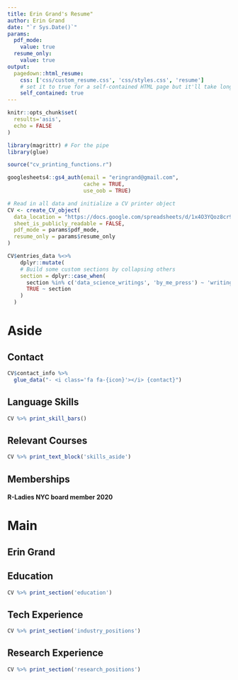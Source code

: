 ```yaml
---
title: Erin Grand's Resume"
author: Erin Grand
date: "`r Sys.Date()`"
params:
  pdf_mode:
    value: true
  resume_only:
    value: true
output:
  pagedown::html_resume:
    css: ['css/custom_resume.css', 'css/styles.css', 'resume']
    # set it to true for a self-contained HTML page but it'll take longer to render
    self_contained: true
---
```



```r
knitr::opts_chunk$set(
  results='asis', 
  echo = FALSE
)

library(magrittr) # For the pipe
library(glue)

source("cv_printing_functions.r")

googlesheets4::gs4_auth(email = "eringrand@gmail.com", 
                        cache = TRUE, 
                        use_oob = TRUE)

# Read in all data and initialize a CV printer object
CV <- create_CV_object(
  data_location = "https://docs.google.com/spreadsheets/d/1x4O3YQoz8cr99gD4v7wLec2e61Pqfim6Qm2J-10AM90",
  sheet_is_publicly_readable = FALSE,
  pdf_mode = params$pdf_mode,
  resume_only = params$resume_only
)
```

```r
CV$entries_data %<>%
    dplyr::mutate(
    # Build some custom sections by collapsing others
    section = dplyr::case_when(
      section %in% c('data_science_writings', 'by_me_press') ~ 'writings',
      TRUE ~ section
    )
  ) 
```



Aside
================================================================================


<!-- ![logo](logo.png){width=100%} -->

Contact {#contact}
--------------------------------------------------------------------------------

```r
CV$contact_info %>% 
  glue_data("- <i class='fa fa-{icon}'></i> {contact}")
```



Language Skills {#skills}
--------------------------------------------------------------------------------

```r
CV %>% print_skill_bars()
```

Relevant Courses 
--------------------------------------------------------------------------------

```r
CV %>% print_text_block('skills_aside')
```

Memberships {#other}
--------------------------------------------------------------------------------

#### R-Ladies NYC board member 2020






Main
================================================================================

Erin Grand {#title}
--------------------------------------------------------------------------------

<!-- ```{r} -->
<!-- print_text_block(CV, 'intro') -->
<!-- ``` -->

Education {data-icon=graduation-cap data-concise=true}
--------------------------------------------------------------------------------

```r
CV %>% print_section('education')
```


Tech Experience {data-icon=suitcase}
--------------------------------------------------------------------------------

```r
CV %>% print_section('industry_positions')
```

<!-- Teaching Experience {data-icon=chalkboard-teacher} -->
<!-- -------------------------------------------------------------------------------- -->


<!-- ```{r} -->
<!-- CV %<>% print_section('teaching_positions') -->
<!-- ``` -->

Research Experience {data-icon=laptop}
--------------------------------------------------------------------------------

```r
CV %>% print_section('research_positions')
```

